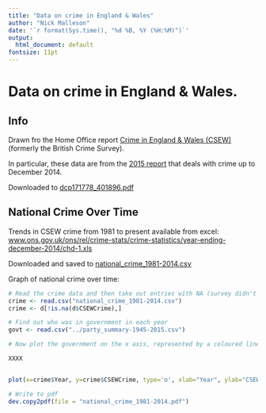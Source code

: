 ```yaml
---
title: "Data on crime in England & Wales"
author: "Nick Malleson"
date: '`r format(Sys.time(), "%d %B, %Y (%H:%M)")`'
output:
  html_document: default
fontsize: 11pt
---
```


# Data on crime in England & Wales.

## Info 

Drawn fro the Home Office report [Crime in England & Wales (CSEW)](http://www.ons.gov.uk/ons/taxonomy/index.html?nscl=Crime+in+England+and+Wales) (formerly the British Crime Survey). 

In particular, these data are from the [2015 report](http://www.ons.gov.uk/ons/rel/crime-stats/crime-statistics/year-ending-december-2014/crime-in-england-and-wales--year-ending-december-2014.html) that deals with crime up to December 2014. 

Downloaded to [dcp171778_401896.pdf](dcp171778_401896.pdf)


## National Crime Over Time

Trends in CSEW crime from 1981 to present available from excel: [www.ons.gov.uk/ons/rel/crime-stats/crime-statistics/year-ending-december-2014/chd-1.xls](www.ons.gov.uk/ons/rel/crime-stats/crime-statistics/year-ending-december-2014/chd-1.xls)

Downloaded and saved to [national_crime_1981-2014.csv](national_crime_1981-2014.csv)

Graph of national crime over time:

```r
# Read the crime data and then take out entries with NA (survey didn't happen every year)
crime <- read.csv("national_crime_1981-2014.csv")
crime <- d[!is.na(d$CSEWCrime),]

# Find out who was in government in each year
govt <- read.csv("../party_summary-1945-2015.csv")

# Now plot the government on the x axis, represented by a coloured line

XXXX


plot(x=crime$Year, y=crime$CSEWCrime, type='o', xlab="Year", ylab="CSEW Crime")

# Write to pdf
dev.copy2pdf(file = "national_crime_1981-2014.pdf")

```